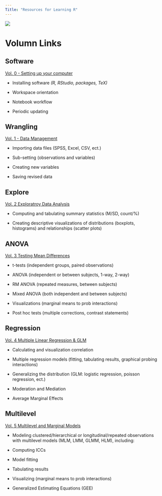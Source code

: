 ```yaml
---
Title: "Resources for Learning R"
---
```


![](images/eBooks_logo_all_wide.PNG)

# Volumn Links

::: {.panel-tabset .nav-pills}
## Software

[Vol. 0 - Setting up your computer](https://cehs-research.github.io/eBook_install/)

-   Installing software *(R, RStudio, packages, TeX)*

-   Workspace orientation

-   Notebook workflow

-   Periodic updating

## Wrangling

[Vol. 1 - Data Management](https://cehs-research.github.io/eBook_wrangle/)

-   Importing data files (SPSS, Excel, CSV, ect.)

-   Sub-setting (observations and variables)

-   Creating new variables

-   Saving revised data

## Explore

[Vol. 2 Exploratroy Data Analysis](https://cehs-research.github.io/eBook_explore/)

-   Computing and tabulating summary statistics (M/SD, count/%)

-   Creating descriptive visualizations of distributions (boxplots, histograms) and relationships (scatter plots)

## ANOVA

[Vol. 3 Testing Mean Differences](https://cehs-research.github.io/eBook_ANOVA/)

-   t-tests (independent groups, paired observations)

-   ANOVA (independent or between subjects, 1-way, 2-way)

-   RM ANOVA (repeated measures, between subjects)

-   Mixed ANOVA (both independent and between subjects)

-   Visualizations (marginal means to prob interactions)

-   Post hoc tests (multiple corrections, contrast statements)

## Regression

[Vol. 4 Multiple Linear Regression & GLM](https://sarbearschwartz.github.io/v4_regression/)

-   Calculating and visualization correlation

-   Multiple regression models (fitting, tabulating results, graphical probing interactions)

-   Generalizing the distribution (GLM: logistic regression, poisson regression, ect.)

-   Moderation and Mediation

-   Average Marginal Effects

## Multilevel

[Vol. 5 Multilevel and Marginal Models](https://cehs-research.github.io/eBook_multilevel/)

-   Modeling clustered/hierarchical or longitudinal/repeated observations with multilevel models (MLM, LMM, GLMM, HLM), including:

-   Computing ICCs

-   Model fitting

-   Tabulating results

-   Visualizing (marginal means to prob interactions)

-   Generalized Estimating Equations (GEE)
:::

